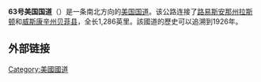 {{Multiple issues|
{{Expand language|1=en|time=2022-02-25T02:38:02+00:00}}
{{Unreferenced|time=2022-02-25T02:38:02+00:00}}
}}
'''63号美国国道'''（{{lang-en|'''U.S. Route 63'''}}）是一条南北方向的[[美国国道|美国国道]]。该公路连接了[[路易斯安那州|路易斯安那州]][[拉斯顿_(路易斯安那州)|拉斯顿]]和[[威斯康辛州|威斯康辛州]][[贝菲县_(威斯康辛州)|贝菲县]]，全长1,286英里。該國道的歷史可以追溯到1926年。

== 外部链接 ==

{{美国国道}}
[[Category:美國國道|Category:美國國道]]
